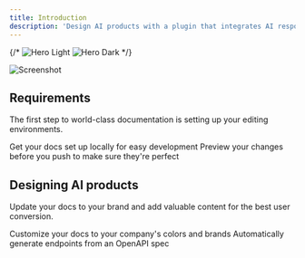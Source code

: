 ```yaml
---
title: Introduction
description: 'Design AI products with a plugin that integrates AI responses into your design'
---
```


{/* <img
  className="block dark:hidden"
  src="/images/hero-light.svg"
  alt="Hero Light"
/>
<img
  className="hidden dark:block"
  src="/images/hero-dark.svg"
  alt="Hero Dark"
/> */}
<Frame>
  <img
    src="/images/docs-introduction.png"
    alt="Screenshot"
  />
</Frame>

## Requirements

The first step to world-class documentation is setting up your editing environments.

<CardGroup cols={2}>
  <Card
    title="Figma"
    icon="pen-to-square"
    href="https://mintlify.com/docs/quickstart"
  >
    Get your docs set up locally for easy development
  </Card>
  <Card
    title="OpenAI API key"
    icon="image"
    href="https://mintlify.com/docs/development"
  >
    Preview your changes before you push to make sure they're perfect
  </Card>
</CardGroup>

## Designing AI products

Update your docs to your brand and add valuable content for the best user conversion.

<CardGroup cols={1}>
  <Card
    title="Basic concepts"
    icon="palette"
    href="https://mintlify.com/docs/settings/global"
  >
    Customize your docs to your company's colors and brands
  </Card>
  <Card
    title="Inspiration"
    icon="code"
    href="https://mintlify.com/docs/api-playground/openapi"
  >
    Automatically generate endpoints from an OpenAPI spec
  </Card>
</CardGroup>
